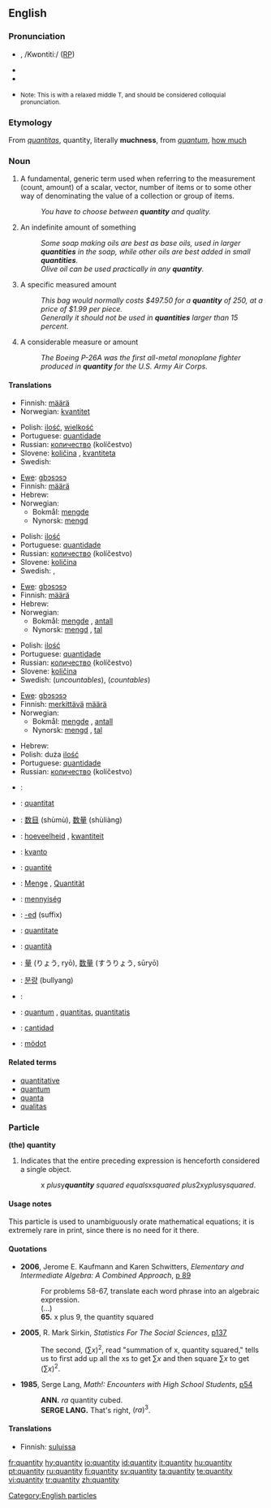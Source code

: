 ==English==

===Pronunciation===
* {{IPA|/ˈkʍɑndədi/ or /ˈkʍɑnɾəɾi/ (''Canadian'')}}, /Kwɒntitiː/ ([[RP]])
* {{Audio|en-ca-quantity.ogg|Audio (CA)}}
* {{audio|en-us-quantity2.ogg|Audio (US)}}
* {{audio|en-us-quantity.ogg|Audio 2 (US)}} <small>Note: This is with a relaxed middle T, and should be considered colloquial pronunciation.</small>

===Etymology===
From {{L.}} ''[[quantitas]]'', quantity, literally '''muchness''', from ''[[quantum]]'', [[how much]]

===Noun===
{{wikipedia}}
{{en-noun|quantities}}

# A fundamental, generic term used when referring to the measurement (count, amount) of a scalar, vector, number of items or to some other way of denominating the value of a collection or group of items.
#: ''You have to choose between '''quantity''' and quality.''
# An indefinite amount of something
#: ''Some soap making oils are best as base oils, used in larger '''quantities''' in the soap, while other oils are best added in small '''quantities'''.''
#: ''Olive oil can be used practically in any '''quantity'''.''
# A specific measured amount
#: ''This bag would normally costs $497.50 for a '''quantity''' of 250, at a price of $1.99 per piece.''
#: ''Generally it should not be used in '''quantities''' larger than 15 percent. ''
# A considerable measure or amount
#: ''The Boeing P-26A was the first all-metal monoplane fighter produced in '''quantity''' for the U.S. Army Air Corps.''

====Translations====
{{trans-top|a fundamental, generic term used when referring to the measurement}}
*Finnish: [[määrä]]
*Norwegian: [[kvantitet]] {{m}}
{{trans-mid}}
*Polish: [[ilość]], [[wielkość]]
*Portuguese: [[quantidade]] {{f}}
*Russian: [[количество]] (kolíčestvo) {{n}}
*Slovene: [[količina]] {{f}}, [[kvantiteta]] {{f}}
*Swedish: {{t|sv|kvantitet|c}}
{{trans-bottom}}

{{trans-top|an indefinite amount of something}}
*[[Ewe]]: [[gbɔsɔsɔ]]
*Finnish: [[määrä]]
*Hebrew: {{he-translation|כמות|kamut}}
*Norwegian:
**Bokmål: [[mengde]] {{m}}
**Nynorsk: [[mengd]] {{f}}
{{trans-mid}}
*Polish: [[ilość]]
*Portuguese: [[quantidade]] {{f}}
*Russian: [[количество]] (kolíčestvo) {{n}}
*Slovene: [[količina]] {{f}}
*Swedish: {{t|sv|kvantitet|c}}, {{t|sv|mängd|c}}
{{trans-bottom}}

{{trans-top|a specific measured amount}}
*[[Ewe]]: [[gbɔsɔsɔ]]
*Finnish: [[määrä]]
*Hebrew: {{he-translation|כמות|kamut}}
*Norwegian:
**Bokmål: [[mengde]] {{m}}, [[antall]] {{n}}
**Nynorsk: [[mengd]] {{f}}, [[tal]] {{n}}
{{trans-mid}}
*Polish: [[ilość]]
*Portuguese: [[quantidade]] {{f}}
*Russian: [[количество]] (kolíčestvo) {{n}}
*Slovene: [[količina]] {{f}}
*Swedish: {{t|sv|mängd|c}} (''uncountables''), {{t|sv|antal|n}} (''countables'')
{{trans-bottom}}

{{trans-top|a considerable measure or amount}}
*[[Ewe]]: [[gbɔsɔsɔ]]
*Finnish: [[merkittävä]] [[määrä]]
*Norwegian:
**Bokmål: [[mengde]] {{m}}, [[antall]] {{n}}
**Nynorsk: [[mengd]] {{f}}, [[tal]] {{n}}
{{trans-mid}}
*Hebrew: {{he-translation|כמות|kamut}}
*Polish: duża [[ilość]]
*Portuguese: [[quantidade]] {{f}}
*Russian: [[количество]] (kolíčestvo) {{n}}
{{trans-bottom}}

{{ttbc-top}}
*{{ttbc|Arabic}}: {{ARchar|[[مقدار]]}} {{IPAchar|(méqdar)}} {{m}}
*{{ttbc|Catalan}}: [[quantitat]] {{f}}
*{{ttbc|Chinese}}: [[数目]] (shùmù), [[数量]] (shùliàng)
*{{ttbc|Dutch}}: [[hoeveelheid]] {{f}}, [[kwantiteit]] {{f}}
*{{ttbc|Esperanto}}: [[kvanto]]
*{{ttbc|French}}: [[quantité]] {{f}}
*{{ttbc|German}}: [[Menge]] {{f}}, [[Quantität]] {{f}}
*{{ttbc|Hungarian}}: [[mennyiség]]
*{{ttbc|Ido}}: [[-ed]] (suffix)
*{{ttbc|Interlingua}}: [[quantitate]]
{{ttbc-mid}}
*{{ttbc|Italian}}: [[quantità]] {{f}}
*{{ttbc|Japanese}}: [[量]] (りょう, ryō), [[数量]] (すうりょう, sūryō)
*{{ttbc|Korean}}: [[분량]] (bullyang)
*{{ttbc|Kurdish}}: {{KUchar|[[چهندی]]}}
*{{ttbc|Latin}}: [[quantum]] {{n}}, [[quantitas]], [[quantitatis]] {{f}}
*{{ttbc|Spanish}}: [[cantidad]] {{f}}
*{{ttbc|Volapük}}: [[mödot]]
{{ttbc-bottom}}

====Related terms====
*[[quantitative]]
*[[quantum]]
*[[quanta]]
*[[qualitas]]

===Particle===
'''(the) quantity'''

# {{mathematics}} Indicates that the entire preceding expression is henceforth considered a single object.
#: x ''plus ''y'' '''quantity''' squared equals ''x'' squared plus ''2xy'' plus ''y'' squared''.

====Usage notes====
This particle is used to unambiguously orate mathematical equations; it is extremely rare in print, since there is no need for it there.

====Quotations====
*'''2006''', Jerome E. Kaufmann and Karen Schwitters, ''Elementary and Intermediate Algebra: A Combined Approach'', [http://books.google.com/books?vid=ISBN0534490247&id=7RKsTaF92MgC&pg=PA89&lpg=PA89&dq=%22quantity+squared%22&sig=X7wk68CoTM4uHM4AIhpLKSYByRI#PPA90,M1 p 89]
*:For problems 58-67, translate each word phrase into an algebraic expression.
*: (...)
*:'''65.''' x plus 9, the quantity squared
*'''2005''', R. Mark Sirkin, ''Statistics For The Social Sciences'', [http://books.google.com/books?vid=ISBN141290546X&id=67vpZ5VOj14C&pg=PA137&lpg=PA137&dq=%22quantity+squared%22&sig=PRz6Zbd10l0FeIbF9Zqw5LL8gYU#PPA137,M1 p137]
*:The second, <math>(\sum x)^2</math>, read "summation of x, quantity squared," tells us to first add up all the xs to get <math>\sum x</math> and then square <math>\sum x</math> to get <math>(\sum x)^2</math>.
*'''1985''', Serge Lang, ''Math!: Encounters with High School Students'', [http://books.google.com/books?vid=ISBN0387961291&id=guSHaf5TJ70C&pg=PA54&lpg=PA54&ots=Oew4sy2FUZ&dq=%22quantity+cubed%22&sig=4ivw5_O0TYgnLs37-9-DKJTch0o p54]
*:'''ANN.''' <math>ra</math> quantity cubed.
*:'''SERGE LANG.''' That's right, <math>(ra)^3</math>.

====Translations====
{{trans-top|word used to indicate that preceding expression is a single object}}
*Finnish: [[sulku|suluissa]]
{{trans-bottom}}

[[Category:English particles]]

[[fr:quantity]]
[[hy:quantity]]
[[io:quantity]]
[[id:quantity]]
[[it:quantity]]
[[hu:quantity]]
[[pt:quantity]]
[[ru:quantity]]
[[fi:quantity]]
[[sv:quantity]]
[[ta:quantity]]
[[te:quantity]]
[[vi:quantity]]
[[tr:quantity]]
[[zh:quantity]]